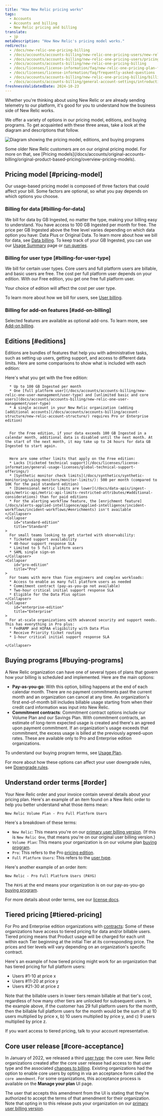 ```yaml
---
title: "How New Relic pricing works" 
tags:
  - Accounts
  - Accounts and billing
  - New Relic pricing and billing 
translate:
  - jp
metaDescription: "How New Relic's pricing model works."
redirects:
  - /docs/new-relic-one-pricing-billing
  - /docs/accounts/accounts-billing/new-relic-one-pricing-users/new-relic-one-pricing-billing
  - /docs/accounts/accounts-billing/new-relic-one-pricing-users/pricing-billing
  - /docs/accounts/accounts-billing/new-relic-one-pricing-billing
  - /docs/licenses/license-information/faq/new-relic-one-pricing-plan-frequently-asked-questions
  - /docs/licenses/license-information/faq/frequently-asked-questions
  - /docs/accounts/accounts-billing/new-relic-one-pricing-billing/billing-ui
  - /docs/accounts/accounts-billing/general-account-settings/introduction-account-settings
freshnessValidatedDate: 2024-10-23
---
```


Whether you're thinking about using New Relic or are already sending telemetry to our platform, it's good for you to understand how the business side of New Relic works. 

We offer a variety of options in our pricing model, editions, and buying programs. To get acquainted with these three areas, take a look at the diagram and descriptions that follow.

<img
  title="Diagram showing the pricing model, editions, and buying programs"
  alt="Diagram showing the pricing model, editions, and buying programs"
  src="/images/accounts_diagram_pricing-diagram.webp"
/>

<Callout variant="tip">
  Some older New Relic customers are on our original pricing model. For more on that, see [Pricing models](/docs/accounts/original-accounts-billing/original-product-based-pricing/overview-pricing-models).
</Callout>

## Pricing model [#pricing-model]

Our usage-based pricing model is composed of three factors that could affect your bill. Some factors are optional, so what you pay depends on which options you choose.

### Billing for data [#billing-for-data]

We bill for data by GB Ingested, no matter the type, making your billing easy to understand. You have access to 100 GB Ingested per month for free. The price per GB Ingested above the free level varies depending on which data option you have: Data Plus or Original Data. To learn more about how we bill for data, see [Data billing](/docs/accounts/accounts-billing/new-relic-one-pricing-billing/data-ingest-billing). To keep track of your GB Ingested, you can use our [Usage Summary](/docs/accounts/accounts-billing/new-relic-one-pricing-billing/usage-ui) page or [run queries](/docs/accounts/accounts-billing/new-relic-one-pricing-billing/usage-queries-alerts).

### Billing for user type [#billing-for-user-type]

We bill for certain user types. Core users and full platform users are billable, and basic users are free. The cost per full platform user depends on your edition. With our Free edition, you get one free full platform user. 

<Callout variant="tip">
  Your choice of edition will affect the cost per user type. 
</Callout>

To learn more about how we bill for users, see [User billing](/docs/accounts/accounts-billing/new-relic-one-pricing-billing/user-count-billing).

### Billing for add-on features [#add-on-billing]

Selected features are available as optional add-ons. To learn more, see [Add-on billing](/docs/accounts/accounts-billing/new-relic-one-pricing-billing/add-on-billing).


## Editions [#editions]

Editions are bundles of features that help you with administrative tasks, such as setting up users, getting support, and access to different data limits. Here are some comparisons to show what is included with each edition:

<CollapserGroup>
    <Collapser
        id="free-edition"
        title="Free"
    >
      Here's what you get with the free edition:
      
      * Up to 100 GB Ingested per month
      * One [full platform user](/docs/accounts/accounts-billing/new-relic-one-user-management/user-type) and [unlimited basic and core users](docs/accounts/accounts-billing/new-relic-one-user-management/user-type)
      * A single account in your New Relic organization (adding [additional accounts](/docs/accounts/accounts-billing/account-structure/new-relic-account-structure/) requires Pro or Enterprise edition)


      For the Free edition, if your data exceeds 100 GB Ingested in a calendar month, additional data is disabled until the next month. At the start of the next month, it may take up to 24 hours for data GB Ingested to start again.


      Here are some other limits that apply on the Free edition:
      * Lacks [ticketed technical support](/docs/licenses/license-information/general-usage-licenses/global-technical-support-offerings/)
      * [Synthetic monitor check limits](/docs/synthetics/synthetic-monitoring/using-monitors/monitor-limits/): 500 per month (compared to 10K for the paid standard edition)
      * [Dimensional metric limits are lower](/docs/data-apis/ingest-apis/metric-api/metric-api-limits-restricted-attributes/#additional-considerations) than for paid editions
      * For the alerting workflow feature, the [enrichment feature](/docs/alerts-applied-intelligence/applied-intelligence/incident-workflows/incident-workflows/#enrichments) isn't available
    </Collapser>
    <Collapser
        id="standard-edition"
        title="Standard"
    >
      For small teams looking to get started with observability:
      * Ticketed support availability
      * 48-hour support response SLA
      * Limited to 5 full platform users
      * SAML single sign-on
    </Collapser>
    <Collapser
        id="pro-edition"
        title="Pro"
    >
      For teams with more than five engineers and complex workloads:
      * Access to enable as many full platform users as needed
      * Commitment contract (pay-as-you-go not available)
      * Two-hour critical initial support response SLA
      * Eligible for the Data Plus option
    </Collapser>
    <Collapser
        id="enterprise-edition"
        title="Enterprise"
    >
      For at-scale organizations with advanced security and support needs. This has everything in Pro plus:
      * FedRAMP and HIPAA eligibility with Data Plus
      * Receive Priority ticket routing
      * 1-hour critical initial support response SLA

    </Collapser>
</CollapserGroup>

## Buying programs [#buying-programs]

A New Relic organization can have one of several types of plans that govern how your billing is scheduled and implemented. Here are the main options:

* <DNT>**Pay-as-you-go**</DNT>: With this option, billing happens at the end of each calendar month. There are no payment commitments past the current month and an organization can cancel at any time. An organization's first end-of-month bill includes billable usage starting from when their credit card information was input into New Relic.
* <DNT>**Commitment contracts**</DNT>: Commitment contract options include our Volume Plan and our Savings Plan. With commitment contracts, an estimate of long-term expected usage is created and there's an agreed upon payment commitment. If an organization's usage exceeds that commitment, the excess usage is billed at the previously agreed-upon rates. These are available only to Pro and Enterprise edition organizations.

To understand our buying program terms, see [Usage Plan](/docs/licenses/license-information/usage-plans/new-relic-usage-plan).

For more about how these options can affect your user downgrade rules, see [Downgrade rules](/docs/accounts/accounts-billing/new-relic-one-pricing-billing/user-count-billing#user-downgrade-rules).

## Understand order terms [#order]

Your New Relic order and your invoice contain several details about your pricing plan. Here's an example of an item found on a New Relic order to help you better understand what those items mean:

```
New Relic Volume Plan - Pro Full Platform Users
```

Here's a breakdown of these terms:

* `New Relic`: This means you're on our [primary user billing version](/docs/accounts/accounts-billing/new-relic-one-pricing-billing/user-count-billing/#pricing-versions). (If this is `New Relic One`, that means you're on our original user billing version.)
* `Volume Plan`: This means your organization is on our volume plan [buying program](#buying-programs).
* `Pro`: This refers to the Pro [pricing edition](#editions).
* `Full Platform Users`: This refers to the [user type](/docs/accounts/accounts-billing/new-relic-one-user-management/user-type).

Here's another example of an order item:

```
New Relic - Pro Full Platform Users (PAYG)
```

The `PAYG` at the end means your organization is on our pay-as-you-go [buying program](#usage-plans).

For more details about order terms, see our [license docs](/docs/licenses/license-information/usage-plans/new-relic-one-usage-plan-descriptions).

## Tiered pricing [#tiered-pricing]

For Pro and Enterprise edition organizations with [contracts](#buying-programs): Some of these organizations have access to tiered pricing for data and/or billable users. Tiered pricing means that Product usage will be charged for each unit within each Tier beginning at the initial Tier at its corresponding price. The prices and tier levels will vary depending on an organization's specific contract.

Here's an example of how tiered pricing might work for an organization that has tiered pricing for full platform users:

* Users #1-10 at price x
* Users #11-20 at price y 
* Users #21-30 at price z 

Note that the billable users in lower tiers remain billable at that tier's cost, regardless of how many other tiers are unlocked for subsequent users. In the example above, if the customer has 29 full platform users for the month, then the billable full platform users for the month would be the sum of: a) 10 users multiplied by price x, b) 10 users multiplied by price y, and c) 9 users multiplied by price z.

If you want access to tiered pricing, talk to your account representative.

## Core user release [#core-acceptance]

In January of 2022, we released a third [user type](/docs/accounts/accounts-billing/new-relic-one-user-management/user-type): the core user. New Relic organizations created after the core user release had access to that user type and the associated [changes to billing](/docs/accounts/accounts-billing/new-relic-one-pricing-billing/user-count-billing/#pricing-versions). Existing organizations had the option to enable core users by opting in via an acceptance form called the `core amendment`. For some organizations, this acceptance process is available on the <DNT>**Manage your plan**</DNT> UI page.

The user that accepts this amendment from the UI is stating that they're authorized to accept the terms of that amendment for their organization. Note that opting in to this release puts your organization on our [primary user billing version](/docs/accounts/accounts-billing/new-relic-one-pricing-billing/user-count-billing/#pricing-versions).
